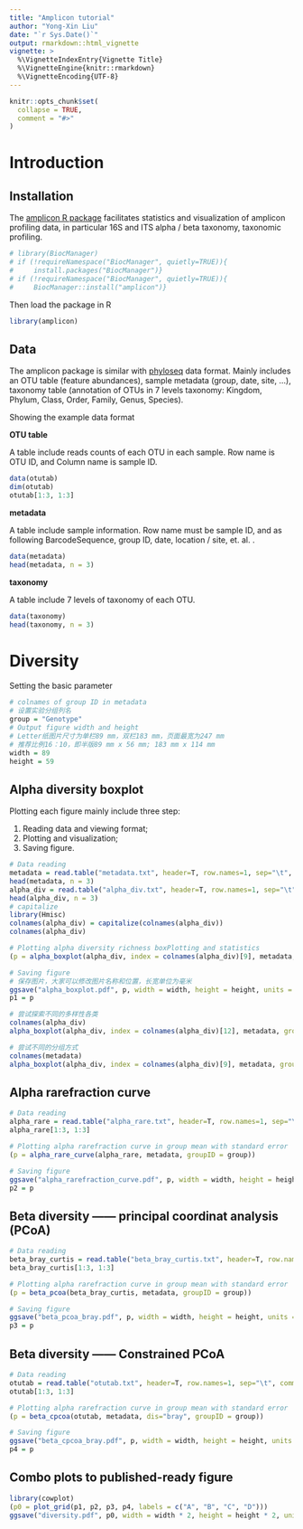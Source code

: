 ```yaml
---
title: "Amplicon tutorial"
author: "Yong-Xin Liu"
date: "`r Sys.Date()`"
output: rmarkdown::html_vignette
vignette: >
  %\VignetteIndexEntry{Vignette Title}
  %\VignetteEngine{knitr::rmarkdown}
  %\VignetteEncoding{UTF-8}
---
```


```r
knitr::opts_chunk$set(
  collapse = TRUE,
  comment = "#>"
)
```
# Introduction

## Installation

The [amplicon R package](https://github.com/microbiota)
facilitates statistics and visualization of amplicon profiling data, in
particular 16S and ITS alpha / beta taxonomy, taxonomic profiling.

```r
# library(BiocManager)
# if (!requireNamespace("BiocManager", quietly=TRUE)){
#     install.packages("BiocManager")}
# if (!requireNamespace("BiocManager", quietly=TRUE)){
#     BiocManager::install("amplicon")}
```

Then load the package in R

```r
library(amplicon)  
```


## Data

The amplicon package is similar with
[phyloseq](https://github.com/joey711/phyloseq) data format. Mainly 
includes an OTU table (feature abundances), sample metadata (group, date,
site, ...), taxonomy table (annotation of OTUs in 7 levels taxonomy: 
Kingdom, Phylum, Class, Order, Family, Genus, Species).

Showing the example data format

**OTU table**

A table include reads counts of each OTU in each sample. Row name is OTU ID, and Column name is sample ID.

```r
data(otutab)
dim(otutab)
otutab[1:3, 1:3]
```


**metadata**

A table include sample information. Row name must be sample ID, and as following BarcodeSequence, group ID, date, location / site, et. al. .

```r
data(metadata)
head(metadata, n = 3)
```

**taxonomy**

A table include 7 levels of taxonomy of each OTU.

```r
data(taxonomy)
head(taxonomy, n = 3)
```

# Diversity

Setting the basic parameter

```r
# colnames of group ID in metadata
# 设置实验分组列名
group = "Genotype"
# Output figure width and height  
# Letter纸图片尺寸为单栏89 mm，双栏183 mm，页面最宽为247 mm
# 推荐比例16：10，即半版89 mm x 56 mm; 183 mm x 114 mm
width = 89
height = 59
```


## Alpha diversity boxplot

Plotting each figure mainly include three step:

1. Reading data and viewing format;
2. Plotting and visualization;
3. Saving figure.

```r
# Data reading
metadata = read.table("metadata.txt", header=T, row.names=1, sep="\t", comment.char="")
head(metadata, n = 3)
alpha_div = read.table("alpha_div.txt", header=T, row.names=1, sep="\t", comment.char="")
head(alpha_div, n = 3)
# capitalize
library(Hmisc)
colnames(alpha_div) = capitalize(colnames(alpha_div))
colnames(alpha_div)

# Plotting alpha diversity richness boxPlotting and statistics
(p = alpha_boxplot(alpha_div, index = colnames(alpha_div)[9], metadata, groupID = group))

# Saving figure
# 保存图片，大家可以修改图片名称和位置，长宽单位为毫米
ggsave("alpha_boxplot.pdf", p, width = width, height = height, units = "mm")
p1 = p

# 尝试探索不同的多样性各类
colnames(alpha_div)
alpha_boxplot(alpha_div, index = colnames(alpha_div)[12], metadata, groupID = group)

# 尝试不同的分组方式
colnames(metadata)
alpha_boxplot(alpha_div, index = colnames(alpha_div)[9], metadata, groupID = "Site")
```

## Alpha rarefraction curve 

```r
# Data reading
alpha_rare = read.table("alpha_rare.txt", header=T, row.names=1, sep="\t", comment.char="")
alpha_rare[1:3, 1:3]

# Plotting alpha rarefraction curve in group mean with standard error
(p = alpha_rare_curve(alpha_rare, metadata, groupID = group))

# Saving figure
ggsave("alpha_rarefraction_curve.pdf", p, width = width, height = height, units = "mm")
p2 = p
```

## Beta diversity —— principal coordinat analysis (PCoA)

```r
# Data reading
beta_bray_curtis = read.table("beta_bray_curtis.txt", header=T, row.names=1, sep="\t", comment.char="")
beta_bray_curtis[1:3, 1:3]

# Plotting alpha rarefraction curve in group mean with standard error
(p = beta_pcoa(beta_bray_curtis, metadata, groupID = group))

# Saving figure
ggsave("beta_pcoa_bray.pdf", p, width = width, height = height, units = "mm")
p3 = p
```

## Beta diversity —— Constrained PCoA

```r
# Data reading
otutab = read.table("otutab.txt", header=T, row.names=1, sep="\t", comment.char="")
otutab[1:3, 1:3]

# Plotting alpha rarefraction curve in group mean with standard error
(p = beta_cpcoa(otutab, metadata, dis="bray", groupID = group))

# Saving figure
ggsave("beta_cpcoa_bray.pdf", p, width = width, height = height, units = "mm")
p4 = p
```

## Combo plots to published-ready figure

```r
library(cowplot)
(p0 = plot_grid(p1, p2, p3, p4, labels = c("A", "B", "C", "D")))
ggsave("diversity.pdf", p0, width = width * 2, height = height * 2, units = "mm")
```

